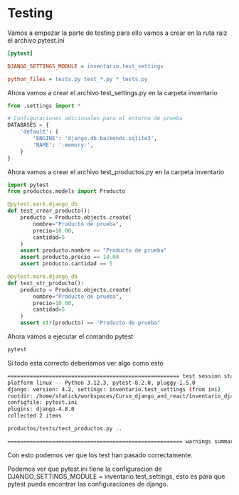 # Testing

Vamos a empezar la parte de testing para ello vamos a crear en la ruta raiz el archivo pytest.ini

```ini
[pytest]

DJANGO_SETTINGS_MODULE = inventario.test_settings

python_files = tests.py test_*.py *_tests.py
```

Ahora vamos a crear el archivo test_settings.py en la carpeta inventario

```python
from .settings import *

# Configuraciones adicionales para el entorno de prueba
DATABASES = {
    'default': {
        'ENGINE': 'django.db.backends.sqlite3',
        'NAME': ':memory:',
    }
}
```

Ahora vamos a crear el archivo test_productos.py en la carpeta inventario

```python
import pytest
from productos.models import Producto

@pytest.mark.django_db
def test_crear_producto():
    producto = Producto.objects.create(
        nombre="Producto de prueba",
        precio=10.00,
        cantidad=5
    )
    assert producto.nombre == "Producto de prueba"
    assert producto.precio == 10.00
    assert producto.cantidad == 5

@pytest.mark.django_db
def test_str_producto():
    producto = Producto.objects.create(
        nombre="Producto de prueba",
        precio=10.00,
        cantidad=5
    )
    assert str(producto) == "Producto de prueba"
```

Ahora vamos a ejecutar el comando pytest

```bash
pytest
```

Si todo esta correcto deberiamos ver algo como esto

```bash
====================================================== test session starts ======================================================
platform linux -- Python 3.12.3, pytest-8.2.0, pluggy-1.5.0
django: version: 4.2, settings: inventario.test_settings (from ini)
rootdir: /home/statick/workspaces/Curso_django_and_react/inventario_django
configfile: pytest.ini
plugins: django-4.8.0
collected 2 items                                                                                                               

productos/tests/test_productos.py ..                                                                                      [100%]

======================================================= warnings summary ========================================================
```

Con esto podemos ver que los test han pasado correctamente.

Podemos ver que pytest.ini tiene la configuracion de DJANGO_SETTINGS_MODULE = inventario.test_settings, esto es para que pytest pueda encontrar las configuraciones de django.